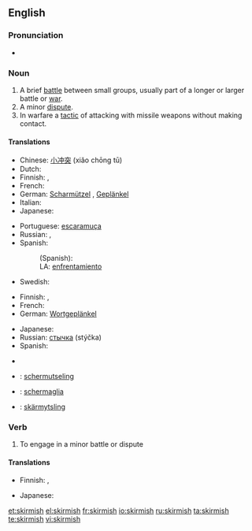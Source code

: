 ==English==

===Pronunciation===
* {{a|UK}} {{IPA|/ˈskɜː(r)mɪʃ/}}

===Noun===
{{en-noun|es}}

# A brief [[battle]] between small groups, usually part of a longer or larger battle or [[war]].
# A minor [[dispute]].
# In warfare a [[tactic]] of attacking with missile weapons without making contact.

====Translations====
{{trans-top|brief battle between small groups}}
* Chinese: [[小冲突]] (xiǎo chōng tū)
* Dutch: {{t+|nl|schermutseling|f}}
* Finnish: {{t+|fi|kahakka}}, {{t-|fi|välikohtaus}}
* French: {{t+|fr|escarmouche|f}}
* German: [[Scharmützel]] {{n}}, [[Geplänkel]] {{n}}
* Italian: {{t-|it|schermaglia|f}}
* Japanese: {{t|ja|小競り合い|tr=kozeriai|sc=Jpan}}
{{trans-mid}}
* Portuguese: [[escaramuça]] {{f}}
* Russian: {{t+|ru|перестрелка|f|tr=perestrélka|sc=Cyrl}}, {{t+|ru|стычка|f|tr=stýčka|sc=Cyrl}}
* Spanish:
*: (Spanish): {{t+|es|escaramuza|f}}
*: LA: [[enfrentamiento]]
* Swedish: {{t+|sv|skärmytsling|c}}
{{trans-bottom}}

{{trans-top|minor dispute}}
* Finnish: {{t|fi|suukopu}}, {{t-|fi|välikohtaus}}
* French: {{t+|fr|escarmouche|f}}
* German: [[Wortgeplänkel]] {{n}}
{{trans-mid}}
* Japanese: {{t|ja|小競り合い|tr=kozeriai|sc=Jpan}}
* Russian: [[стычка]] (stýčka) {{f}}
* Spanish: {{t+|es|escaramuza|f}}
{{trans-bottom}}

{{trans-top|warfare: tactic of attacking with missile weapons without making contact}}
{{trans-mid}}
{{trans-bottom}}

{{checktrans-top}}
* {{trreq|Catalan}}
* {{ttbc|Dutch}}: [[schermutseling]] {{f}}
* {{ttbc|Italian}}: [[schermaglia]] {{f}}
{{checktrans-mid}}
* {{ttbc|Swedish}}: [[skärmytsling]] {{c}}
{{checktrans-bottom}}

===Verb===
{{en-verb|skirmish|es}}

# To engage in a minor battle or dispute

====Translations====
{{trans-top|to engage in a minor battle or dispute}}
* Finnish: {{t-|fi|kahakoida}}, {{t|fi|nahistella}}
{{trans-mid}}
* Japanese: {{t|ja|小競り合い|alt=小競り合いをする|tr=kozeriai wo suru|sc=Jpan}}
{{trans-bottom}}

[[et:skirmish]]
[[el:skirmish]]
[[fr:skirmish]]
[[io:skirmish]]
[[ru:skirmish]]
[[ta:skirmish]]
[[te:skirmish]]
[[vi:skirmish]]